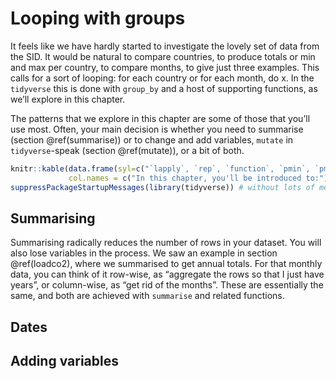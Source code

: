 # Looping with groups {#groups}

It feels like we have hardly started to investigate the lovely set of data from the SID. It would be natural to compare countries, to produce totals or min and max per country, to compare months, to give just three examples. This calls for a sort of looping: for each country or for each month, do x. In the `tidyverse` this is done with `group_by` and a host of supporting functions, as we'll explore in this chapter.

The patterns that we explore in this chapter are some of those that you'll use most. Often, your main decision is whether you need to summarise (section \@ref(summarise)) or to change and add variables, `mutate` in `tidyverse`-speak (section \@ref(mutate)), or a bit of both.

```r
knitr::kable(data.frame(syl=c("`lapply`, `rep`, `function`, `pmin`, `pmax`, `is.list`, `unlist`, `read_xlsx`, `map`, `pmap`, `crossing`")),
             col.names = c("In this chapter, you'll be introduced to:"))
suppressPackageStartupMessages(library(tidyverse)) # without lots of messages 
```

## Summarising {#summarise}

Summarising radically reduces the number of rows in your dataset. You will also lose variables in the process. We saw an example in section \@ref(loadco2), where we summarised to get annual totals. For that monthly data, you can think of it row-wise, as "aggregate the rows so that I just have years", or column-wise, as "get rid of the months". These are essentially the same, and both are achieved with `summarise` and related functions. 



## Dates


## Adding variables {#mutate}
